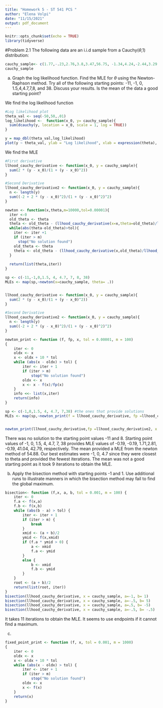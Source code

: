 ```yaml
---
title: "Homework 5 - ST 541 PCS "
author: "Elena Volpi"
date: "11/15/2021"
output: pdf_document
---
```


```r
knitr::opts_chunk$set(echo = TRUE)
library(tidyverse)
```

#Problem 2.1 
The following data are an i.i.d sample from a Cauchy($\theta$,1) distribution:
```r
cauchy_sample<- c(1.77,-.23,2.76,3.8,3.47,56.75, -1.34,4.24,-2.44,3.29,3.71,-2.4,4.53,-0.07,-1.05,-13.87,-2.53,-1.75,.27,43.21)
cauchy_sample
``` 


a) Graph the log likelihood function. Find the MLE for $\theta$ using the Newton-Raphson method. Try all of the following starting points: -11, -1, 0, 1.5,4,4.7,7,8, and 38. Discuss your results. Is the mean of the data a good starting point?

We find the log likelihood function 

```r
#Log likelihood plot 
theta_val <- seq(-50,50,.01)
log_likelihood <-  function(x_0, y= cauchy_sample){
  sum(dcauchy(y, location = x_0, scale = 1, log = TRUE))
}

y = map_dbl(theta_val,log_likelihood)
plot(y ~ theta_val, ylab = "Log likelihood", xlab = expression(theta), main = "Log likelihood for Cauchy with scale 1")
```

We find the MLE 

```r


#First derivative 
llhood_cauchy_derivative <- function(x_0, y = cauchy_sample){
  sum(2 * (y - x_0)/(1 + (y - x_0)^2))
}

#Second Derivative 
llhood_cauchy_derivative2 <- function(x_0, y = cauchy_sample){
  n <- length(y)
  sum((-2 + 2 * (y - x_0)^2)/(1 + (y - x_0)^2)^2)
}

newton <- function(x,theta,m=10000,tol=0.00001){
  iter <-0
  old_theta <- theta
  theta <- old_theta - (llhood_cauchy_derivative(x=x,theta=old_theta)/llhood_cauchy_derivative2(x=x,theta=old_theta))
  while(abs(theta-old_theta)>tol){
    iter <- iter +1
    if (iter > m) 
      stop("No solution found")
    old_theta <- theta 
    theta <- old_theta - (llhood_cauchy_derivative(x,old_theta)/llhood_cauchy_derivative2(x=x,theta=old_theta))
  }
  
  return(list(theta,iter))
}

sp <- c(-11,-1,0,1.5, 4, 4.7, 7, 8, 38)
MLEs <- map(sp,~newton(x=cauchy_sample, theta= .))



```


```r
llhood_cauchy_derivative <- function(x_0, y = cauchy_sample){
  sum(2 * (y - x_0)/(1 + (y - x_0)^2))
}

#Second Derivative 
llhood_cauchy_derivative2 <- function(x_0, y = cauchy_sample){
  n <- length(y)
  sum((-2 + 2 * (y - x_0)^2)/(1 + (y - x_0)^2)^2)
}

newton_print <- function (f, fp, x, tol = 0.00001, m = 100) 
{
    iter <- 0
    oldx <- x
    x <- oldx + 10 * tol
    while (abs(x - oldx) > tol) {
        iter <- iter + 1
        if (iter > m) 
            stop("No solution found")
        oldx <- x
        x <- x - f(x)/fp(x)
    }
    info <<- list(x,iter)
    return(info)
}

sp <- c(-1,0,1.5, 4, 4.7, 7,38) #the ones that provide solutions
MLEs <- map(sp,~newton_print(f = llhood_cauchy_derivative, fp =llhood_cauchy_derivative2, x=.))


newton_print(llhood_cauchy_derivative,fp =llhood_cauchy_derivative2, x = mean(cauchy_sample))


```

There was no solution to the starting point values -11 and 8. Starting point values of -1, 0, 1.5, 4, 4.7, 7, 38 provides MLE values of -0.19, -0.19, 1.71,2.81, -0.19, 41.04, 42.79, respectively. The mean provided a MLE from the newton method of 54.88. Our best estimates were -1, 0, 4.7 since they were closest to theta and provided the fewest iterations. The mean was not a good starting point as it took 9 iterations to obtain the MLE. 

b) Apply the bisection method with starting points -1 and 1. Use additional runs to illustrate manners in which the bisection method may fail to find the global maximum.

```r


bisection<- function (f,x, a, b, tol = 0.001, m = 100) {
    iter <- 0
    f.a <- f(x,a)
    f.b <- f(x,b)
    while (abs(b - a) > tol) {
        iter <- iter + 1
        if (iter > m) {
            break
        }
        xmid <- (a + b)/2
        ymid <- f(x,xmid)
        if (f.a * ymid > 0) {
            a <- xmid
            f.a <- ymid
        }
        else {
            b <- xmid
            f.b <- ymid
        }
    }
    root <- (a + b)/2
    return(list(root, iter))
}
bisection(llhood_cauchy_derivative, x = cauchy_sample, a=-1, b= 1)
bisection(llhood_cauchy_derivative, x = cauchy_sample, a=-.5, b= 5)
bisection(llhood_cauchy_derivative, x = cauchy_sample, a=.5, b= -5)
bisection(llhood_cauchy_derivative, x = cauchy_sample, a=-.5, b= -.5)
```
It takes 11 iterations to obtain the MLE. It seems to use endpoints if it cannot find a maximum. 

c) 
```r
fixed_point_print <- function (f, x, tol = 0.001, m = 1000) 
{
    iter <- 0
    oldx <- x
    x <- oldx + 10 * tol
    while (abs(x - oldx) > tol) {
        iter <- iter + 1
        if (iter > m) 
            stop("No solution found")
        oldx <- x
        x <- f(x)
    }
    return(x)
}
```

